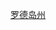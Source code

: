 {{Userbox
  |border-c = lightgrey
  |border-s = 1
  |id-c     = lightgrey
  |id-s     = 12
  |id-fc    = 
  |info-c   = white
  |info-s   = 9
  |info-fc  = black
  |id       = [[Image:Flag of Rhode Island.svg|60px]]
  |info     = 这个用户居住于'''[[罗德岛州]]'''。
}}<includeonly>
[[Category:罗德岛州维基人|{{PAGENAME}}]]
</includeonly><noinclude>
[[Category:罗德岛州维基人|罗德岛州]]
</noinclude>